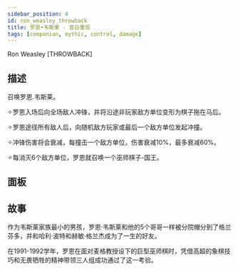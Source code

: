 ```yaml
---
sidebar_position: 4
id: ron_weasley_throwback
title: 罗恩•韦斯莱 - 昔日重现
tags: [companian, mythic, control, damage]
---
```


Ron Weasley [THROWBACK]

<!--truncate-->



<CardBasics cardKey={id}/>


## 描述

召唤罗恩.韦斯莱。

✧罗恩入场后向全场敌人冲锋，并将沿途非玩家敌方单位变形为棋子拖在马后。

✧罗恩途径所有敌人后，向随机敌方玩家或最后一个敌方单位发起冲撞。

✧冲锋伤害将会衰减，每撞击一个敌方单位，伤害衰减10%，最多衰减60%。

✧每消灭6个敌方单位，罗恩就召唤一个巫师棋子-国王。

## 面板


<LevelComponent/>


<CardDynamicTable cardKey={id}/>


<CardComplexTable cardKey={id}/>





## 故事

作为韦斯莱家族最小的男孩，罗恩·韦斯莱和他的5个哥哥一样被分院帽分到了格兰芬多，并和哈利·波特和赫敏·格兰杰成为了一生的好友。

在1991-1992学年，罗恩在面对麦格教授设下的巨型巫师棋时，凭借高超的象棋技巧和无畏牺牲的精神带领三人组成功通过了这一考验。



